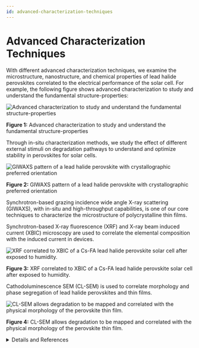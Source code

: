 ```yaml
---
id: advanced-characterization-techniques
---
```



# Advanced Characterization Techniques

With different advanced characterization techniques, we examine the microstructure, nanostructure, and chemical properties of lead halide perovskites correlated to the electrical performance of the solar cell. For example, the following figure shows advanced characterization to study and understand the fundamental structure-properties:

<img src={img1} alt="Advanced characterization to study and understand the fundamental structure-properties" className="research-img"/>
<br/>

**Figure 1:** Advanced characterization to study and understand the fundamental structure-properties

Through in-situ characterization methods, we study the effect of different external stimuli on degradation pathways to understand and optimize stability in perovskites for solar cells.  

<img src={img2} alt="GIWAXS pattern of a lead halide perovskite with crystallographic preferred orientation" className="research-img"/>
<br/>

**Figure 2:** GIWAXS pattern of a lead halide perovskite with crystallographic preferred orientation

Synchrotron-based grazing incidence wide angle X-ray scattering (GIWAXS), with in-situ and high-throughput capabilities, is one of our core techniques to characterize the microstructure of polycrystalline thin films. 

Synchrotron-based X-ray fluorescence (XRF) and X-ray beam induced current (XBIC) microscopy are used to correlate the elemental composition with the induced current in devices.  

<img src={img3} alt="XRF correlated to XBIC of a Cs-FA lead halide perovskite solar cell after exposed to humidity." className="research-img"/>
<br/>

**Figure 3:** XRF correlated to XBIC of a Cs-FA lead halide perovskite solar cell after exposed to humidity.

Cathodoluminescence SEM (CL-SEM) is used to correlate morphology and phase segregation of lead halide perovskites and thin films.  

<img src={img4} alt="CL-SEM allows degradation to be mapped and correlated with the physical morphology of the perovskite thin film." className="research-img"/>
<br/>

**Figure 4:** CL-SEM allows degradation to be mapped and correlated with the physical morphology of the perovskite thin film.

<details>
<summary>Details and References</summary>

We use synchrotron-based GIWAXS and XRF-XBIC characterization techniques as essential methods to characterize the lead halide perovskite thin films, and solar cells fabricated in our lab. In addition, we are exploring other advanced characterization techniques to learn more about the fundamental properties that control the material's properties such as CL-SEM, TEM, SAXS, GISAXS, and other neutron techniques.  

Group memebers: [Diana](../People/Graduate%20Students/diana), [Juanita](../People/Graduate%20Students/juanita)

1. GIWAXS https://doi.org/10.1021/acsenergylett.2c02419  
2. GIWAXS https://doi.org/10.1002/adma.202270350 
3. GIWAXS https://doi.org/10.1021/acsenergylett.2c02272 
4. GIWAXS/XRF https://doi.org/10.1021/acsami.2c02036 
5. GIWAXS/XRF https://doi.org/10.1021/acs.chemmater.1c03093 
6. GIWAXS  https://doi.org/10.1039/D1EE02691G 
7. XRF https://doi.org/10.1021/jacs.9b11637 
8. GIWAXS, XRF-XBIC https://doi.org/10.1021/acsenergylett.0c01964
    
</details>